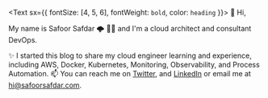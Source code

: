<Text sx={{ fontSize: [4, 5, 6], fontWeight: `bold`, color: `heading` }}>
  👋 Hi,
</Text>

My name is Safoor Safdar 🌩 👨‍💻 and I&apos;m a cloud architect and consultant DevOps.

✨ I started this blog to share my cloud engineer learning and experience, including AWS, Docker, Kubernetes, Monitoring, Observability, and Process Automation. 📫 You can reach me on [Twitter][_twitter], and [LinkedIn][_linkedin] or email me at hi@safoorsafdar.com.

[_twitter]: https://twitter.com/safoorsafdar
[_linkedin]: https://linkedin.com/in/safoorsafdar
[_github]: https://github.com/safoorsafdar
